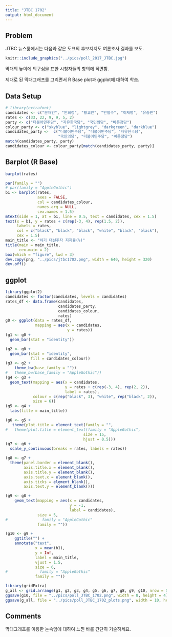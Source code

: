 ```yaml
---
title: "JTBC 1702"
output: html_document
---
```


## Problem

JTBC 뉴스룸에서는 다음과 같은 도표의 후보지지도 여론조사 결과를 보도. 

```r
knitr::include_graphics("../pics/poll_2017_JTBC.jpg")
```

<!--
![JTBC 뉴스룸 2017. 2월](../pics/poll_2017_JTBC.jpg)
-->

막대의 높이에 의구심을 표한 시청자들의 항의에 직면함. 

제대로 된 막대그래프를 그리면서 R Base plot과 ggplot에 대하여 학습.


## Data Setup

```r
# library(extrafont)
candidates <- c("문재인", "안희정", "황교안", "안철수", "이재명", "유승민") 
rates <- c(33, 22, 9, 9, 5, 2)
party <- c("더불어민주당", "자유한국당", "국민의당", "바른정당")
colour_party <- c("skyblue", "lightgrey", "darkgreen", "darkblue")
candidates_party <-  c("더불어민주당", "더불어민주당", "자유한국당", 
                       "국민의당", "더불어민주당", "바른정당")
match(candidates_party, party)
candidates_colour <- colour_party[match(candidates_party, party)]
```

<P style = "page-break-before:always">

## Barplot (R Base)

```r
barplot(rates)
```

<P style = "page-break-before:always">

```r
par(family = "")
# par(family = "AppleGothic")
b1 <- barplot(rates, 
              axes = FALSE, 
              col = candidates_colour, 
              names.arg = NULL,
              cex.names = 1.5)
mtext(side = 1, at = b1, line = 0.5, text = candidates, cex = 1.5)
text(x = b1, y = rates + c(rep(-3, 4), rep(1.5, 2)), 
     labels = rates, 
     col = c("black", "black", "black", "white", "black", "black"),
     cex = 1.5)
main_title <- "차기 대선주자 지지율(%)"
title(main = main_title, 
      cex.main = 2)
box(which = "figure", lwd = 3)
dev.copy(png, "../pics/jtbc1702.png", width = 640, height = 320)
dev.off()
```

<P style = "page-break-before:always">

## ggplot

```r
library(ggplot2)
candidates <- factor(candidates, levels = candidates)
rates_df <- data.frame(candidates, 
                       candidates_party, 
                       candidates_colour,
                       rates)
g0 <- ggplot(data = rates_df, 
             mapping = aes(x = candidates, 
                           y = rates))
(g1 <- g0 +
  geom_bar(stat = "identity"))
```

<P style = "page-break-before:always">

```r
(g2 <- g0 +
  geom_bar(stat = "identity", 
           fill = candidates_colour))
(g3 <- g2 +
    theme_bw(base_family = ""))
#   theme_bw(base_family = "AppleGothic"))
(g4 <- g3 +
  geom_text(mapping = aes(x = candidates, 
                          y = rates + c(rep(-3, 4), rep(2, 2)), 
                          label = rates), 
            colour = c(rep("black", 3), "white", rep("black", 2)),
            size = 6))
(g5 <- g4 +
  labs(title = main_title))
```

<P style = "page-break-before:always">

```r
(g6 <- g5 +
   theme(plot.title = element_text(family = "",    
#   theme(plot.title = element_text(family = "AppleGothic", 
                                  size = 15, 
                                  hjust = 0.5)))
(g7 <- g6 +
  scale_y_continuous(breaks = rates, labels = rates))
```

<P style = "page-break-before:always">

```r
(g8 <- g7 +
  theme(panel.border = element_blank(),
        axis.title.x = element_blank(),
        axis.title.y = element_blank(),
        axis.text.x = element_blank(),
        axis.ticks = element_blank(), 
        axis.text.y = element_blank()))
```

```r
(g9 <- g8 +
    geom_text(mapping = aes(x = candidates,
                            y = -1,
                            label = candidates),
              size = 5,
#               family = "AppleGothic"
              family = ""))
```
<P style = "page-break-before:always">

```r
(g10 <- g9 +
    ggtitle("") +
    annotate("text", 
             x = mean(b1), 
             y = Inf, 
             label = main_title, 
             vjust = 1.5, 
             size = 6,
#              family = "AppleGothic"
             family = ""))
```

```r
library(gridExtra)
g_all <- grid.arrange(g1, g2, g3, g4, g5, g6, g7, g8, g9, g10, nrow = 5)
ggsave(g10, file = "../pics/poll_JTBC_1702.png", width = 8, height = 4)
ggsave(g_all, file = "../pics/poll_JTBC_1702_plots.png", width = 10, height = 16)
```

## Comments

막대그래프를 이용한 눈속임에 대하여 느낀 바를 간단히 기술하세요.